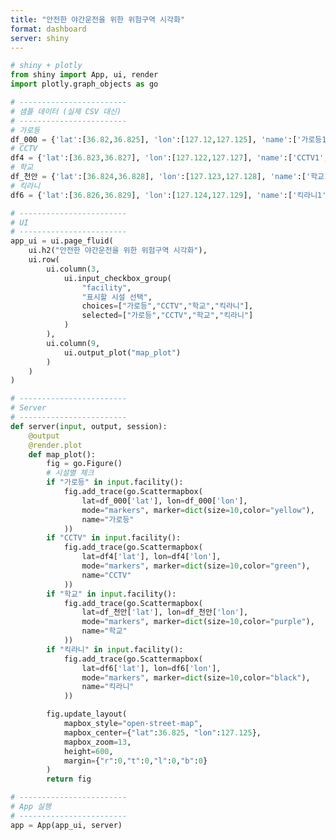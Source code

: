 ```yaml
---
title: "안전한 야간운전을 위한 위험구역 시각화"
format: dashboard
server: shiny
---
```



```python
# shiny + plotly
from shiny import App, ui, render
import plotly.graph_objects as go

# ------------------------
# 샘플 데이터 (실제 CSV 대신)
# ------------------------
# 가로등
df_000 = {'lat':[36.82,36.825], 'lon':[127.12,127.125], 'name':['가로등1','가로등2']}
# CCTV
df4 = {'lat':[36.823,36.827], 'lon':[127.122,127.127], 'name':['CCTV1','CCTV2']}
# 학교
df_천안 = {'lat':[36.824,36.828], 'lon':[127.123,127.128], 'name':['학교1','학교2']}
# 킥라니
df6 = {'lat':[36.826,36.829], 'lon':[127.124,127.129], 'name':['킥라니1','킥라니2']}

# ------------------------
# UI
# ------------------------
app_ui = ui.page_fluid(
    ui.h2("안전한 야간운전을 위한 위험구역 시각화"),
    ui.row(
        ui.column(3,
            ui.input_checkbox_group(
                "facility",
                "표시할 시설 선택",
                choices=["가로등","CCTV","학교","킥라니"],
                selected=["가로등","CCTV","학교","킥라니"]
            )
        ),
        ui.column(9,
            ui.output_plot("map_plot")
        )
    )
)

# ------------------------
# Server
# ------------------------
def server(input, output, session):
    @output
    @render.plot
    def map_plot():
        fig = go.Figure()
        # 시설별 체크
        if "가로등" in input.facility():
            fig.add_trace(go.Scattermapbox(
                lat=df_000['lat'], lon=df_000['lon'],
                mode="markers", marker=dict(size=10,color="yellow"),
                name="가로등"
            ))
        if "CCTV" in input.facility():
            fig.add_trace(go.Scattermapbox(
                lat=df4['lat'], lon=df4['lon'],
                mode="markers", marker=dict(size=10,color="green"),
                name="CCTV"
            ))
        if "학교" in input.facility():
            fig.add_trace(go.Scattermapbox(
                lat=df_천안['lat'], lon=df_천안['lon'],
                mode="markers", marker=dict(size=10,color="purple"),
                name="학교"
            ))
        if "킥라니" in input.facility():
            fig.add_trace(go.Scattermapbox(
                lat=df6['lat'], lon=df6['lon'],
                mode="markers", marker=dict(size=10,color="black"),
                name="킥라니"
            ))

        fig.update_layout(
            mapbox_style="open-street-map",
            mapbox_center={"lat":36.825, "lon":127.125},
            mapbox_zoom=13,
            height=600,
            margin={"r":0,"t":0,"l":0,"b":0}
        )
        return fig

# ------------------------
# App 실행
# ------------------------
app = App(app_ui, server)

```